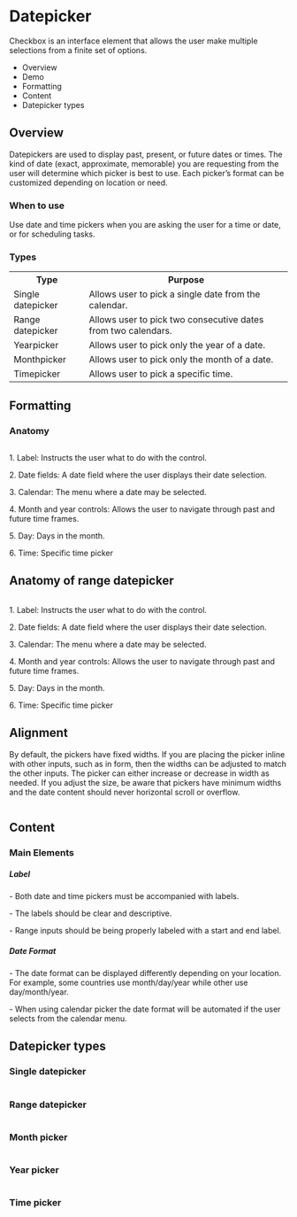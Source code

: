 <div class="main">
  <div class="title-wrapper">
    <h1 class="title">Datepicker</h1>
  </div>
  <div class="content">
    <div class="intro">
      <p>
        Checkbox is an interface element that allows the user make multiple selections from a finite set of
        options.
      </p>
      <ul>
        <li>Overview</li>
        <li>Demo</li>
        <li>Formatting</li>
        <li>Content</li>
        <li>Datepicker types</li>
      </ul>
    </div>
    <div class="overview">
      <h2>Overview</h2>
      <p>
        Datepickers are used to display past, present, or future dates or times.
        The kind of date (exact, approximate, memorable) you are requesting from the user will determine which picker
        is best to use. Each picker’s format can be customized depending on location or need.
      </p>
    </div>
    <div class="wtu">
      <h3>When to use</h3>
      <p>Use date and time pickers when you are asking the user for a time or date, or for scheduling tasks.</p>
    </div>
    <h3>Types</h3>
    <table>
      <tr>
        <th>Type</th>
        <th>Purpose</th>
      </tr>
      <tr>
        <td>Single datepicker</td>
        <td>Allows user to pick a single date from the calendar.</td>
      </tr>
      <tr>
        <td>Range datepicker</td>
        <td>Allows user to pick two consecutive dates from two calendars.</td>
      </tr>
      <tr>
        <td>Yearpicker</td>
        <td>Allows user to pick only the year of a date.</td>
      </tr>
      <tr>
        <td>Monthpicker</td>
        <td>Allows user to pick only the month of a date.</td>
      </tr>
      <tr>
        <td>Timepicker</td>
        <td>Allows user to pick a specific time.</td>
      </tr>
    </table>
    <logo-playground
      path="example/logo/datepicker-sample/datepicker-showcase/datepicker-showcase.component"
      context='{"title": "Datepicker Demo", "button": true}'
      height="400px">
    </logo-playground>
    <div class="formatting">
      <h2>Formatting</h2>
      <h3>Anatomy</h3>
      <img src="../assets/img/docs_datepicker_anatomy.png" alt=""/>
      <p>1. Label: Instructs the user what to do with the control.</p>
      <p>2. Date fields: A date field where the user displays their date selection.</p>
      <p>3. Calendar: The menu where a date may be selected.</p>
      <p>4. Month and year controls: Allows the user to navigate through past and future time frames.</p>
      <p>5. Day: Days in the month.</p>
      <p>6. Time: Specific time picker</p>
      <h2>
        Anatomy of range datepicker
      </h2>
      <img src="../assets/img/docs_checkbox_anatomy_1.png" alt=""/>
      <p>1. Label: Instructs the user what to do with the control.</p>
      <p>2. Date fields: A date field where the user displays their date selection.</p>
      <p>3. Calendar: The menu where a date may be selected.</p>
      <p>4. Month and year controls: Allows the user to navigate through past and future time frames.</p>
      <p>5. Day: Days in the month.</p>
      <p>6. Time: Specific time picker</p>
      <h2>Alignment</h2>
      <p>
        By default, the pickers have fixed widths. If you are placing the picker inline with other inputs,
        such as in form, then the widths can be adjusted to match the other inputs. The picker can either increase
        or decrease in width as needed. If you adjust the size, be aware that pickers have minimum widths and the date
        content should never horizontal scroll or overflow.
      </p>
      <img src="../assets/img/docs_alignment_anatomy.png" alt=""/>
      <h2>Content</h2>
      <h3>Main Elements</h3>
      <h5>Label</h5>
      <p>- Both date and time pickers must be accompanied with labels.</p>
      <p>- The labels should be clear and descriptive.</p>
      <p>- Range inputs should be being properly labeled with a start and end label.</p>
      <h5>Date Format</h5>
      <p>
        - The date format can be displayed differently depending on your location.
        For example, some countries use month/day/year while other use day/month/year.
      </p>
      <p>
        - When using calendar picker the date format will be automated if the user selects from the calendar menu.
      </p>
      <h2>Datepicker types</h2>
      <h3>
        Single datepicker
      </h3>
      <img src="../assets/img/docs_checkbox_single.png" alt=""/>
      <h3>
        Range datepicker
      </h3>
      <img src="../assets/img/docs_datepicker_range.png" alt=""/>
      <h3>
        Month picker
      </h3>
      <img src="../assets/img/docs_datepicker_month.png" alt=""/>
      <h3>
        Year picker
      </h3>
      <img src="../assets/img/docs_datepicker_year.png" alt=""/>
      <h3>
        Time picker
      </h3>
      <img src="../assets/img/docs_datepicker_time.png" alt=""/>
    </div>
  </div>
</div>
